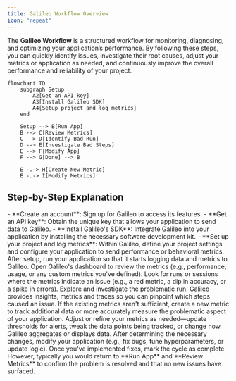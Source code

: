 ```yaml
---
title: Galileo Workflow Overview
icon: "repeat"
---
```


The **Galileo Workflow** is a structured workflow for monitoring, diagnosing, and optimizing your application’s performance. By following these steps, you can quickly identify issues, investigate their root causes, adjust your metrics or application as needed, and continuously improve the overall performance and reliability of your project.

```mermaid
flowchart TD
    subgraph Setup
        A2[Get an API key]
        A3[Install Galileo SDK]
        A4[Setup project and log metrics]
    end

    Setup --> B[Run App]
    B --> C[Review Metrics]
    C --> D[Identify Bad Run]
    D --> E[Investigate Bad Steps]
    E --> F[Modify App]
    F --> G[Done] --> B

    E -.-> H[Create New Metric]
    E -.-> I[Modify Metrics]
```

## Step-by-Step Explanation

<Steps>
  <Step title="Setup">
   - **Create an account**: Sign up for Galileo to access its features.  
   - **Get an API key**: Obtain the unique key that allows your application to send data to Galileo.  
   - **Install Galileo's SDK**: Integrate Galileo into your application by installing the necessary software development kit.  
   - **Set up your project and log metrics**: Within Galileo, define your project settings and configure your application to send performance or behavioral metrics.
  </Step>

  <Step title="Run App">
   After setup, run your application so that it starts logging data and metrics to Galileo.
  </Step>

  <Step title="Review Metrics">
   Open Galileo's dashboard to review the metrics (e.g., performance, usage, or any custom metrics you've defined).
  </Step>

  <Step title="Identify Bad Run">
   Look for runs or sessions where the metrics indicate an issue (e.g., a red metric, a dip in accuracy, or a spike in errors).
  </Step>

  <Step title="Investigate Bad Steps">
   Explore and investigate the problematic run. Galileo provides insights, metrics and traces so you can pinpoint which steps caused an issue.
  </Step>

  <Step title="Create a New Metric (If Needed)">
   If the existing metrics aren't sufficient, create a new metric to track additional data or more accurately measure the problematic aspect of your application.
  </Step>

  <Step title="Modify Metrics (If Needed)">
   Adjust or refine your metrics as needed—update thresholds for alerts, tweak the data points being tracked, or change how Galileo aggregates or displays data.
  </Step>

  <Step title="Modify App">
   After determining the necessary changes, modify your application (e.g., fix bugs, tune hyperparameters, or update logic).
  </Step>

  <Step title="Done">
   Once you've implemented fixes, mark the cycle as complete. However, typically you would return to **Run App** and **Review Metrics** to confirm the problem is resolved and that no new issues have surfaced.
  </Step>
</Steps>


